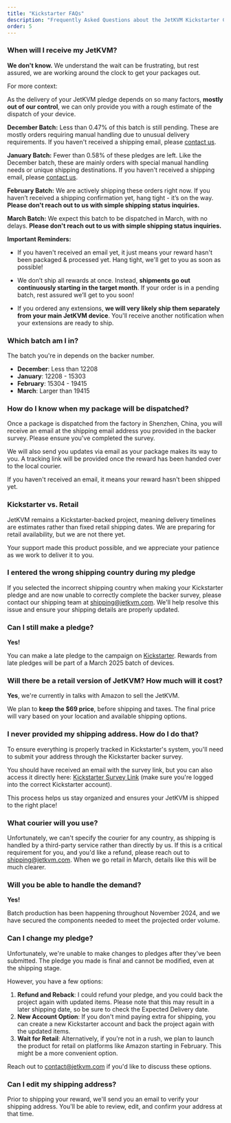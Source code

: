 ```yaml
---
title: "Kickstarter FAQs"
description: "Frequently Asked Questions about the JetKVM Kickstarter Campaign"
order: 5
---
```


### When will I receive my JetKVM?

**We don't know.** We understand the wait can be frustrating, but rest assured, we are working around the clock to get your packages out.

For more context:

As the delivery of your JetKVM pledge depends on so many factors, **mostly out of our control**, we can only provide you with a rough estimate of the dispatch of your device.

**December Batch:** Less than 0.47% of this batch is still pending. These are mostly orders requiring manual handling due to unusual delivery requirements. If you haven't received a shipping email, please [contact us](mailto:shipping@jetkvm.com).

**January Batch:** Fewer than 0.58% of these pledges are left. Like the December batch, these are mainly orders with special manual handling needs or unique shipping destinations. If you haven't received a shipping email, please [contact us](mailto:shipping@jetkvm.com).

**February Batch:** We are actively shipping these orders right now. If you haven’t received a shipping confirmation yet, hang tight - it’s on the way. **Please don't reach out to us with simple shipping status inquiries.**

**March Batch:** We expect this batch to be dispatched in March, with no delays. **Please don't reach out to us with simple shipping status inquiries.**

**Important Reminders:**

- If you haven't received an email yet, it just means your reward hasn't been packaged & processed yet. Hang tight, we'll get to you as soon as possible!

- We don’t ship all rewards at once. Instead, **shipments go out continuously starting in the target month**. If your order is in a pending batch, rest assured we’ll get to you soon!

- If you ordered any extensions, **we will very likely ship them separately from your main JetKVM device**. You'll receive another notification when your extensions are ready to ship.

### Which batch am I in?

The batch you're in depends on the backer number.

- **December**: Less than 12208
- **January**: 12208 - 15303
- **February**: 15304 - 19415
- **March**: Larger than 19415

### How do I know when my package will be dispatched?

Once a package is dispatched from the factory in Shenzhen, China, you will receive an email at the shipping email address you provided in the backer survey. Please ensure you've completed the survey.

We will also send you updates via email as your package makes its way to you. A tracking link will be provided once the reward has been handed over to the local courier.

If you haven't received an email, it means your reward hasn't been shipped yet.

### Kickstarter vs. Retail

JetKVM remains a Kickstarter-backed project, meaning delivery timelines are estimates rather than fixed retail shipping dates. We are preparing for retail availability, but we are not there yet.

Your support made this product possible, and we appreciate your patience as we work to deliver it to you.

### I entered the wrong shipping country during my pledge

If you selected the incorrect shipping country when making your Kickstarter pledge and are now unable to correctly complete the backer survey, please contact our shipping team at [shipping@jetkvm.com](mailto:shipping@jetkvm.com).
We'll help resolve this issue and ensure your shipping details are properly updated.

### Can I still make a pledge?

**Yes!**

You can make a late pledge to the campaign on [Kickstarter](https://www.kickstarter.com/projects/jetkvm/jetkvm?ref=5sxcqi).
Rewards from late pledges will be part of a March 2025 batch of devices.

### Will there be a retail version of JetKVM? How much will it cost?

**Yes**, we're currently in talks with Amazon to sell the JetKVM.

We plan to **keep the $69 price**, before shipping and taxes.
The final price will vary based on your location and available shipping options.

### I never provided my shipping address. How do I do that?

To ensure everything is properly tracked in Kickstarter's system, you'll need to submit your address through the Kickstarter backer survey.

You should have received an email with the survey link, but you can also access it directly here: [Kickstarter Survey Link](https://www.kickstarter.com/projects/jetkvm/jetkvm/backing/survey_responses) (make sure you're logged into the correct Kickstarter account).

This process helps us stay organized and ensures your JetKVM is shipped to the right place!

### What courier will you use?

Unfortunately, we can't specify the courier for any country, as shipping is handled by a third-party service rather than directly by us. If this is a critical requirement for you, and you'd like a refund, please reach out to [shipping@jetkvm.com](mailto:shipping@jetkvm.com). When we go retail in March, details like this will be much clearer.

### Will you be able to handle the demand?

**Yes!**

Batch production has been happening throughout November 2024, and we have secured the components needed to meet the
projected order volume.

### Can I change my pledge?

Unfortunately, we're unable to make changes to pledges after they've been submitted. The pledge you made is final and cannot be modified, even at the shipping stage.

However, you have a few options:

1. **Refund and Reback**: I could refund your pledge, and you could back the project again with updated items. Please note that this may result in a later shipping date, so be sure to check the Expected Delivery date.
2. **New Account Option**: If you don't mind paying extra for shipping, you can create a new Kickstarter account and back the project again with the updated items.
3. **Wait for Retail**: Alternatively, if you're not in a rush, we plan to launch the product for retail on platforms like Amazon starting in February. This might be a more convenient option.

Reach out to [contact@jetkvm.com](mailto:contact@jetkvm.com) if you'd like to discuss these options.

### Can I edit my shipping address?

Prior to shipping your reward, we'll send you an email to verify your shipping address. You'll be able to review, edit, and confirm your address at that time.
